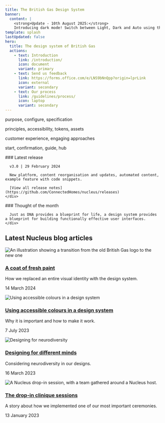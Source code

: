 ```yaml
---
title: The British Gas Design System
banner:
  content: |
    <strong>Update - 10th August 2025:</strong>
    Introducing dark mode! Switch between Light, Dark and Auto using the drop-down in the top right corner.
template: splash
lastUpdated: false
hero:
  title: The design system of British Gas
  actions:
    - text: Introduction
      link: /introduction/
      icon: document
      variant: primary
    - text: Send us feedback
      link: https://forms.office.com/e/LNS9bNnQpp?origin=lprLink
      icon: external
      variant: secondary
    - text: Our process
      link: /guidelines/process/
      icon: laptop
      variant: secondary
---
```



<CardGrid>
  <SignPost title="Components" href="/components/ns-accordion">
    <p>purpose, configure, specification</p>
  </SignPost>

  <SignPost title="Guidelines" href="/guidelines/accessibility/">
    <p>principles, accessibility, tokens, assets</p>
  </SignPost>

  <SignPost title="Patterns" href="/patterns/asking-for-information/">
    <p>customer experience, engaging approaches</p>
  </SignPost>

  <SignPost title="Page types" href="/page-types/article/">
    <p>start, confirmation, guide, hub</p>
  </SignPost>
</CardGrid>

<HeroAction actions={frontmatter.hero.actions} />

<CardGrid>
  <div class="note">
    <div class="release">
      ### Latest release

      v3.0 | 29 February 2024

      New platform, content reorganisation and updates, automated content, example feature with code snippets.

      [View all release notes](https://github.com/ConnectedHomes/nucleus/releases)
    </div>
  </div>
  <div class="note">
    <div class="thought">
      ### Thought of the month

      Just as DNA provides a blueprint for life, a design system provides a blueprint for building functionally effective user interfaces.
    </div>
  </div>
</CardGrid>

## Latest Nucleus blog articles

<div class="blog" role="list">
  <div class="card" role="listitem">
    <div class="media">
      <img src="https://blog.nucleus.design/brand-refresh-2023/blog-illustrations-16x9.jpg" alt="An illustration showing a transition from the old British Gas logo to the new one" />
    </div>
    <div class="body">
      <h3><a href="https://blog.nucleus.design/brand-refresh-2023/">A coat of fresh paint</a></h3>
      <p>How we replaced an entire visual identity with the design system.</p>
      <p>14 March 2024</p>
    </div>
  </div>
  <div class="card" role="listitem">
    <div class="media">
      <img src="https://blog.nucleus.design/a11y-colours-in-design-systems/a11ycolours.jpg" alt="Using accessible colours in a design system" />
    </div>
    <div class="body">
      <h3><a href="https://blog.nucleus.design/a11y-colours-in-design-systems/">Using accessible colours in a design system</a></h3>
      <p>Why it is important and how to make it work.</p>
      <p>7 July 2023</p>
    </div>
  </div>  
  <div class="card" role="listitem">
    <div class="media">
      <img src="https://blog.nucleus.design/designing-for-diffrerent-minds/neurodiversity.jpg" alt="Designing for neurodiversity" />
    </div>
    <div class="body">
      <h3><a href="https://blog.nucleus.design/designing-for-diffrerent-minds/">Designing for different minds</a></h3>
      <p>Considering neurodiversity in our designs.</p>
      <p>16 March 2023</p>
    </div>
  </div>
  <div class="card" role="listitem">
    <div class="media">
      <img src="https://blog.nucleus.design/the-drop-in-clinique-sessions/dropin-card.jpg" alt="A Nucleus drop-in session, with a team gathered around a Nucleus host." />
    </div>
    <div class="body">
      <h3><a href="https://blog.nucleus.design/the-drop-in-clinique-sessions/">The drop-in clinique sessions</a></h3>
      <p>A story about how we implemented one of our most important ceremonies.</p>
      <p>13 January 2023</p>
    </div>
  </div>
</div>

<footer class="endpage">
</footer>
